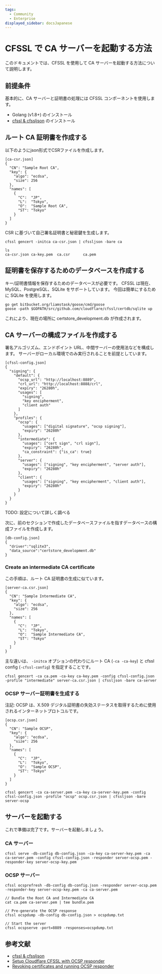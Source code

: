 ```yaml
---
tags:
  - Community
  - Enterprise
displayed_sidebar: docsJapanese
---
```


# CFSSL で CA サーバーを起動する方法


<TranslationBanner />

このドキュメントでは、CFSSL を使用して CA サーバーを起動する方法について説明します。

## 前提条件

基本的に、CA サーバーと証明書の処理には CFSSL コンポーネントを使用します。

- Golang (v1.8+) のインストール
- [cfssl & cfssljson](https://github.com/cloudflare/cfssl) のインストール

## ルート CA 証明書を作成する

以下のようにjson形式でCSRファイルを作成します。

```
[ca-csr.json]
{
  "CN": "Sample Root CA",
  "key": {
    "algo": "ecdsa",
    "size": 256
  },
  "names": [
    {
      "C":  "JP",
      "L":  "Tokyo",
      "O":  "Sample Root CA",
      "ST": "Tokyo"
    }
  ]
}
```

CSR に基づいて自己署名証明書と秘密鍵を生成します。

```console
cfssl gencert -initca ca-csr.json | cfssljson -bare ca

ls
ca-csr.json ca-key.pem  ca.csr      ca.pem
```

## 証明書を保存するためのデータベースを作成する

キー/証明書情報を保存するためのデータベースが必要です。
CFSSL は現在、MySQL、PostgreSQL、SQLite をサポートしています。
今回は簡単にするために SQLite を使用します。

```console
go get bitbucket.org/liamstask/goose/cmd/goose
goose -path $GOPATH/src/github.com/cloudflare/cfssl/certdb/sqlite up
```

これにより、現在の場所に certstore_development.db が作成されます。

## CA サーバーの構成ファイルを作成する

署名アルゴリズム、エンドポイント URL、中間サーバーの使用法などを構成します。
サーバーがローカル環境でのみ実行されることを前提としています。

```
[cfssl-config.json]
{
  "signing": {
    "default": {
      "ocsp_url": "http://localhost:8889",
      "crl_url": "http://localhost:8888/crl",
      "expiry": "26280h",
      "usages": [
        "signing",
        "key encipherment",
        "client auth"
      ]
    },
    "profiles": {
      "ocsp": {
        "usages": ["digital signature", "ocsp signing"],
        "expiry": "26280h"
      },
      "intermediate": {
        "usages": ["cert sign", "crl sign"],
        "expiry": "26280h",
        "ca_constraint": {"is_ca": true}
      },
      "server": {
        "usages": ["signing", "key encipherment", "server auth"],
        "expiry": "26280h"
      },
      "client": {
        "usages": ["signing", "key encipherment", "client auth"],
        "expiry": "26280h"
      }
    }
  }
}
```

TODO: 設定について詳しく調べる

次に、前のセクションで作成したデータベースファイルを指すデータベースの構成ファイルを作成します。

```
[db-config.json]
{
  "driver":"sqlite3",
  "data_source":"certstore_development.db"
}
```

### Create an intermediate CA certificate

この手順は、ルート CA 証明書の生成に似ています。

```
[server-ca.csr.json]
{
  "CN": "Sample Intermediate CA",
  "key": {
    "algo": "ecdsa",
    "size": 256
  },
  "names": [
    {
      "C":  "JP",
      "L":  "Tokyo",
      "O":  "Sample Intermediate CA",
      "ST": "Tokyo"
    }
  ]
}
```

主な違いは、 `-initca` オプションの代わりにルート CA (`-ca -ca-key`) と cfssl config (`-cfssl-config`) を指定することです。

```console
cfssl gencert -ca ca.pem -ca-key ca-key.pem -config cfssl-config.json -profile "intermediate" server-ca.csr.json | cfssljson -bare ca-server
```

### OCSP サーバー証明書を生成する

注記: OCSP は、X.509 デジタル証明書の失効ステータスを取得するために使用されるインターネットプロトコルです。

```
[ocsp.csr.json]
{
  "CN": "Sample OCSP",
  "key": {
    "algo": "ecdsa",
    "size": 256
  },
  "names": [
    {
      "C":  "JP",
      "L":  "Tokyo",
      "O":  "Sample OCSP",
      "ST": "Tokyo"
    }
  ]
}
```

```console
cfssl gencert -ca ca-server.pem -ca-key ca-server-key.pem -config cfssl-config.json -profile "ocsp" ocsp.csr.json | cfssljson -bare server-ocsp
```

## サーバーを起動する

これで準備は完了です。サーバーを起動しましょう。

### CA サーバー

```console
cfssl serve -db-config db-config.json -ca-key ca-server-key.pem -ca ca-server.pem -config cfssl-config.json -responder server-ocsp.pem -responder-key server-ocsp-key.pem
```

### OCSP サーバー

```console
cfssl ocsprefresh -db-config db-config.json -responder server-ocsp.pem -responder-key server-ocsp-key.pem -ca ca-server.pem

// Bundle the Root CA and Intermediate CA
cat ca.pem ca-server.pem | tee bundle.pem

// Pre-generate the OCSP response
cfssl ocspdump -db-config db-config.json > ocspdump.txt

// Start the server
cfssl ocspserve -port=8889 -responses=ocspdump.txt
```

## 参考文献

- [cfssl & cfssljson](https://github.com/cloudflare/cfssl)
- [Setup Cloudflare CFSSL with OCSP responder](https://medium.com/@vrmvrm/setup-cloudflare-cfssl-with-ocsp-responder-aba44b4134e6)
- [Revoking certificates and running OCSP responder](https://propellered.com/2017/11/19/cfssl_revoking_certs_ocsp_reponder/)

